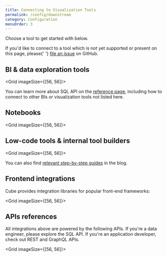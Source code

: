 ```yaml
---
title: Connecting to Visualization Tools
permalink: /config/downstream
category: Configuration
menuOrder: 3
---
```


Choose a tool to get started with below.

<InfoBox>
  If you'd like to connect to a tool which is not yet supported or present on
  this page, please{' '}
  <a href="https://github.com/cube-js/cube.js/issues">file an issue</a> on
  GitHub.
</InfoBox>

## BI & data exploration tools

<Grid imageSize={[56, 56]}>
  <GridItem
    url="downstream/superset"
    imageUrl="https://raw.githubusercontent.com/cube-js/cube.js/master/docs/static/icons/superset.svg"
    title="Superset / Preset"
  />

  <GridItem
    url="downstream/tableau"
    imageUrl="https://raw.githubusercontent.com/cube-js/cube.js/master/docs/static/icons/tableau.svg"
    title="Tableau"
  />

  <GridItem
    url="downstream/powerbi"
    imageUrl="https://raw.githubusercontent.com/cube-js/cube.js/master/docs/static/icons/powerbi.svg"
    title="Power BI"
  />

  <GridItem
    url="downstream/metabase"
    imageUrl="https://raw.githubusercontent.com/cube-js/cube.js/master/docs/static/icons/metabase.svg"
    title="Metabase"
  />

  <GridItem
    url="downstream/thoughtspot"
    imageUrl="https://raw.githubusercontent.com/cube-js/cube.js/master/docs/static/icons/thoughtspot.svg"
    title="Thoughtspot"
  />
</Grid>

You can learn more about SQL API on the [reference page](/backend/sql),
including how to connect to other BIs or visualization tools not listed here.

## Notebooks

<Grid imageSize={[56, 56]}>
  <GridItem
    url="downstream/hex"
    imageUrl="https://raw.githubusercontent.com/cube-js/cube.js/master/docs/static/icons/hex.svg"
    title="Hex"
  />
  <GridItem
    url="downstream/deepnote"
    imageUrl="https://static.cube.dev/icons/deepnote.svg"
    title="Deepnote"
  />
  <GridItem
    url="downstream/observable"
    imageUrl="https://raw.githubusercontent.com/cube-js/cube.js/master/docs/static/icons/observable.svg"
    title="Observable"
  />
  <GridItem
    url="downstream/jupyter"
    imageUrl="https://raw.githubusercontent.com/cube-js/cube.js/master/docs/static/icons/jupiter.svg"
    title="Jupyter"
  />
  <GridItem
    url="downstream/streamlit"
    imageUrl="https://raw.githubusercontent.com/cube-js/cube.js/master/docs/static/icons/streamlit.svg"
    title="Streamlit"
  />
</Grid>

## Low-code tools & internal tool builders

<Grid imageSize={[56, 56]}>
  <GridItem
    url="downstream/appsmith"
    imageUrl="https://raw.githubusercontent.com/cube-js/cube.js/master/docs/static/icons/appsmith.svg"
    title="Appsmith"
  />
  <GridItem
    url="downstream/retool"
    imageUrl="https://raw.githubusercontent.com/cube-js/cube.js/master/docs/static/icons/retool.svg"
    title="Retool"
  />
  <GridItem
    url="downstream/bubble"
    imageUrl="https://raw.githubusercontent.com/cube-js/cube.js/master/docs/static/icons/bubble.svg"
    title="Bubble"
  />
  <GridItem
    url="downstream/budibase"
    imageUrl="https://raw.githubusercontent.com/cube-js/cube.js/master/docs/static/icons/budibase.svg"
    title="Budibase"
  />
</Grid>

You can also find <a href="https://cube.dev/blog/category/low-code">relevant
step-by-step guides</a> in the blog.

## Frontend integrations

Cube provides integration libraries for popular front-end frameworks:

<Grid imageSize={[56, 56]}>
  <GridItem
    url="../frontend-introduction/react"
    imageUrl="https://raw.githubusercontent.com/cube-js/cube.js/master/docs/static/icons/react.svg"
    title="React"
  />
  <GridItem
    url="../frontend-introduction/vue"
    imageUrl="https://raw.githubusercontent.com/cube-js/cube.js/master/docs/static/icons/vue.svg"
    title="Vue"
  />
  <GridItem
    url="../frontend-introduction/angular"
    imageUrl="https://raw.githubusercontent.com/cube-js/cube.js/master/docs/static/icons/angular.svg"
    title="Angular"
  />
</Grid>

## APIs references

All integrations above are powered by the following APIs. If you're a data
engineer, please explore the SQL API. If you're an application developer, check
out REST and GraphQL APIs.

<Grid imageSize={[56, 56]}>
  <GridItem
    url="../backend/sql"
    imageUrl="https://raw.githubusercontent.com/cube-js/cube.js/master/docs/static/icons/sql.svg"
    title="SQL API"
  />
  <GridItem
    url="../rest-api"
    imageUrl="https://raw.githubusercontent.com/cube-js/cube.js/master/docs/static/icons/rest.svg"
    title="REST API"
  />
  <GridItem
    url="../backend/graphql"
    imageUrl="https://raw.githubusercontent.com/cube-js/cube.js/master/docs/static/icons/graphql.svg"
    title="GraphQL API"
  />
</Grid>
